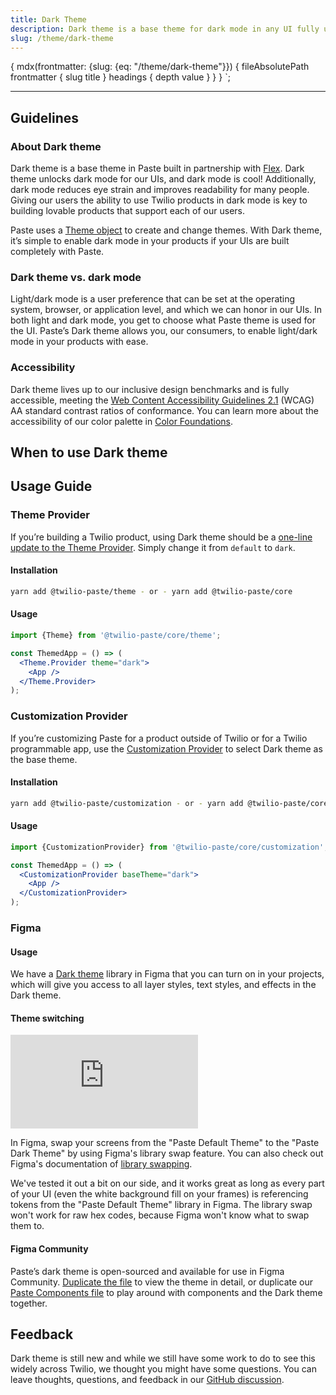 ```yaml
---
title: Dark Theme
description: Dark theme is a base theme for dark mode in any UI fully using Paste.
slug: /theme/dark-theme
---
```



  {
    mdx(frontmatter: {slug: {eq: "/theme/dark-theme"}}) {
      fileAbsolutePath
      frontmatter {
        slug
        title
      }
      headings {
        depth
        value
      }
    }
  }
`;

<GenericHeader
  name={props.pageContext.frontmatter.title}
  description={props.pageContext.frontmatter.description}
  categoryRoute={SidebarCategoryRoutes.THEME}
/>

---

<contentwrapper>

<PageAside data={props.data.mdx} />

<content>

## Guidelines

### About Dark theme

Dark theme is a base theme in Paste built in partnership with [Flex](https://www.twilio.com/flex). Dark theme unlocks dark mode for our UIs, and dark mode is cool! Additionally, dark mode reduces eye strain and improves readability for many people. Giving our users the ability to use Twilio products in dark mode is key to building lovable products that support each of our users.

Paste uses a [Theme object](/theme) to create and change themes. With Dark theme, it’s simple to enable dark mode in your products if your UIs are built completely with Paste.

### Dark theme vs. dark mode

Light/dark mode is a user preference that can be set at the operating system, browser, or application level, and which we can honor in our UIs. In both light and dark mode, you get to choose what Paste theme is used for the UI. Paste’s Dark theme allows you, our consumers, to enable light/dark mode in your products with ease.

### Accessibility

Dark theme lives up to our inclusive design benchmarks and is fully accessible, meeting the [Web Content Accessibility Guidelines 2.1](https://www.w3.org/TR/WCAG21/) (WCAG) AA standard contrast ratios of conformance. You can learn more about the accessibility of our color palette in [Color Foundations](/foundations/colors/#accessibility).

## When to use Dark theme

<DoDont>
  <Do title="Do" body="Use Dark theme if your UI is built fully with Paste." />
  <Dont
    title="Don't"
    body="Don’t use Dark theme if there are any surface areas within your product that aren’t using Paste."
  />
</DoDont>

## Usage Guide

### Theme Provider

If you’re building a Twilio product, using Dark theme should be a [one-line update to the Theme Provider](/theme/changing-theme). Simply change it from `default` to `dark`.

#### Installation

```bash
yarn add @twilio-paste/theme - or - yarn add @twilio-paste/core
```

#### Usage

```jsx
import {Theme} from '@twilio-paste/core/theme';

const ThemedApp = () => (
  <Theme.Provider theme="dark">
    <App />
  </Theme.Provider>
);
```

### Customization Provider

If you’re customizing Paste for a product outside of Twilio or for a Twilio programmable app, use the [Customization Provider](/customization/customization-provider) to select Dark theme as the base theme.

#### Installation

```bash
yarn add @twilio-paste/customization - or - yarn add @twilio-paste/core
```

#### Usage

```jsx
import {CustomizationProvider} from '@twilio-paste/core/customization';

const ThemedApp = () => (
  <CustomizationProvider baseTheme="dark">
    <App />
  </CustomizationProvider>
);
```

### Figma

#### Usage

We have a [Dark theme](https://www.figma.com/file/TZMBaCxXkX8u5aVRVYboid/Paste-Dark-Theme) library in Figma that you can turn on in your projects, which will give you access to all layer styles, text styles, and effects in the Dark theme.

#### Theme switching

<Box marginBottom="space70">
  <AspectRatio ratio="16:9">
    <iframe
      src="https://www.loom.com/embed/010ce7d1aa9b45c3bb3629aa5ce6a961"
      frameborder="0"
      webkitallowfullscreen
      mozallowfullscreen
      allowfullscreen
      title="Demo on swapping libraries in Figma"
    ></iframe>
  </AspectRatio>
</Box>

In Figma, swap your screens from the "Paste Default Theme" to the "Paste Dark Theme" by using Figma's library swap feature. You can also check out Figma's documentation of [library swapping](https://help.figma.com/hc/en-us/articles/4404856784663-Swap-style-and-component-libraries).

We've tested it out a bit on our side, and it works great as long as every part of your UI (even the white background fill on your frames) is referencing tokens from the "Paste Default Theme" library in Figma. The library swap won't work for raw hex codes, because Figma won't know what to swap them to.

#### Figma Community

Paste’s dark theme is open-sourced and available for use in Figma Community. [Duplicate the file](https://www.figma.com/community/file/1104130438367565008) to view the theme in detail, or duplicate our [Paste Components file](https://www.figma.com/community/file/1012844215105752327) to play around with components and the Dark theme together.

## Feedback

Dark theme is still new and while we still have some work to do to see this widely across Twilio, we thought you might have some questions. You can leave thoughts, questions, and feedback in our [GitHub discussion](https://github.com/twilio-labs/paste/discussions/1527).

</content>
</contentwrapper>
